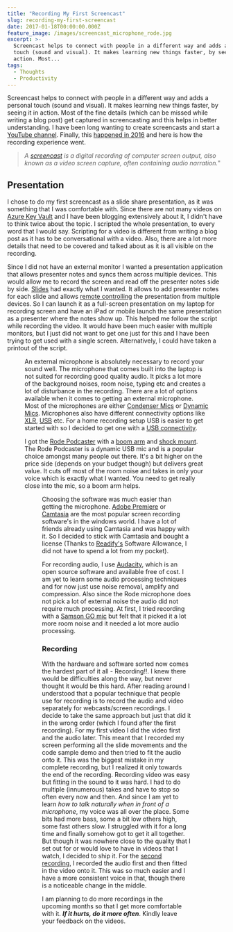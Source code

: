 ```yaml
---
title: "Recording My First Screencast"
slug: recording-my-first-screencast
date: 2017-01-18T00:00:00.000Z
feature_image: /images/screencast_microphone_rode.jpg
excerpt: >-
  Screencast helps to connect with people in a different way and adds a personal
  touch (sound and visual). It makes learning new things faster, by seeing it in
  action. Most...
tags:
  - Thoughts
  - Productivity
---
```

Screencast helps to connect with people in a different way and adds a personal touch (sound and visual). It makes learning new things faster, by seeing it in action. Most of the fine details (which can be missed while writing a blog post) get captured in screencasting and this helps in better understanding. I have been long wanting to create screencasts and start a [YouTube channel](https://www.youtube.com/c/RahulNath). Finally, this [happened in 2016](/blog/2016-recap/) and here is how the recording experience went.

> _A [screencast](https://en.wikipedia.org/wiki/Screencast) is a digital recording of computer screen output, also known as a video screen capture, often containing audio narration._"

## Presentation

I chose to do my first screencast as a slide share presentation, as it was something that I was comfortable with. Since there are not many videos on [Azure Key Vault](/blog/tag/azure-key-vault/) and I have been blogging extensively about it, I didn't have to think twice about the topic. I scripted the whole presentation, to every word that I would say. Scripting for a video is different from writing a blog post as it has to be conversational with a video. Also, there are a lot more details that need to be covered and talked about as it is all visible on the recording.

Since I did not have an external monitor I wanted a presentation application that allows presenter notes and syncs them across multiple devices. This would allow me to record the screen and read off the presenter notes side by side. [Slides](http://slides.com/) had exactly what I wanted. It allows to add presenter notes for each slide and allows [remote controlling](http://help.slides.com/knowledgebase/articles/333925-remote-control) the presentation from multiple devices. So I can launch it as a full-screen presentation on my laptop for recording screen and have an iPad or mobile launch the same presentation as a presenter where the notes show up. This helped me follow the script while recording the video. It would have been much easier with multiple monitors, but I just did not want to get one just for this and I have been trying to get used with a single screen. Alternatively, I could have taken a printout of the script.

<Figure src="/images/screencast_slides_multidevice.jpg" caption="## Microphone" />

An external microphone is absolutely necessary to record your sound well. The microphone that comes built into the laptop is not suited for recording good quality audio. It picks a lot more of the background noises, room noise, typing etc and creates a lot of disturbance in the recording. There are a lot of options available when it comes to getting an external microphone. Most of the microphones are either [Condenser Mics](http://ehomerecordingstudio.com/best-condenser-mics/) or [Dynamic Mics](http://ehomerecordingstudio.com/dynamic-studio-microphone/). Microphones also have different connectivity options like [XLR](https://en.wikipedia.org/wiki/XLR_connector), [USB](https://en.wikipedia.org/wiki/USB) etc. For a home recording setup USB is easier to get started with so I decided to get one with a [USB connectivity](http://ehomerecordingstudio.com/usb-microphones/).

I got the [Rode Podcaster](http://www.rode.com/microphones/podcaster) with a [boom arm](http://www.rode.com/accessories/psa1) and [shock mount](http://www.rode.com/accessories/psm1). The Rode Podcaster is a dynamic USB mic and is a popular choice amongst many people out there. It's a bit higher on the price side (depends on your budget though) but delivers great value. It cuts off most of the room noise and takes in only your voice which is exactly what I wanted. You need to get really close into the mic, so a boom arm helps.

<Figure src="/images/screencast_microphone_rode.jpg" caption="## Software" />

Choosing the software was much easier than getting the microphone. [Adobe Premiere](http://www.adobe.com/au/products/premiere.html?sdid=VBF1KRFN&mv=search&s_kwcid=AL!3085!3!107609177344!e!!g!!adobe%20premiere&ef_id=Ve-MSAAABFDV-qvS:20170101175215:s) or [Camtasia](http://shop.techsmith.com/store/techsm/en_AU/pd/productID.289432000) are the most popular screen recording software's in the windows world. I have a lot of friends already using Camtasia and was happy with it. So I decided to stick with Camtasia and bought a license (Thanks to [Readify's](/blog/finding-a-job-abroad/) Software Allowance, I did not have to spend a lot from my pocket).

For recording audio, I use [Audacity](http://www.audacityteam.org/), which is an open source software and available free of cost. I am yet to learn some audio processing techniques and for now just use noise removal, amplify and compression. Also since the Rode microphone does not pick a lot of external noise the audio did not require much processing. At first, I tried recording with a [Samson GO mic](http://www.samsontech.com/samson/products/microphones/usb-microphones/gomic/) but felt that it picked it a lot more room noise and it needed a lot more audio processing.

### Recording

With the hardware and software sorted now comes the hardest part of it all - Recording!!. I knew there would be difficulties along the way, but never thought it would be this hard. After reading around I understood that a popular technique that people use for recording is to record the audio and video separately for webcasts/screen recordings. I decide to take the same approach but just that did it in the wrong order (which I found after the first recording). For my first video I did the video first and the audio later. This meant that I recorded my screen performing all the slide movements and the code sample demo and then tried to fit the audio onto it. This was the biggest mistake in my complete recording, but I realized it only towards the end of the recording. Recording video was easy but fitting in the sound to it was hard. I had to do multiple (innumerous) takes and have to stop so often every now and then. And since I am yet to learn _how to talk naturally when in front of a microphone_, my voice was all over the place. Some bits had more bass, some a bit low others high, some fast others slow. I struggled with it for a long time and finally somehow got to get it all together. But though it was nowhere close to the quality that I set out for or would love to have in videos that I watch, I decided to ship it. For the [second recording](https://www.youtube.com/watch?v=JbshGF4ZwGE), I recorded the audio first and then fitted in the video onto it. This was so much easier and I have a more consistent voice in that, though there is a noticeable change in the middle.

I am planning to do more recordings in the upcoming months so that I get more comfortable with it. **_If it hurts, do it more often_**. Kindly leave your feedback on the videos.
